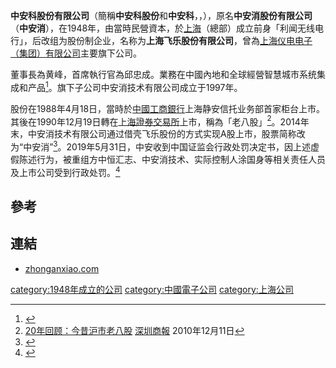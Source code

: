 '''中安科股份有限公司'''（簡稱'''中安科股份'''和'''中安科'''，{{lang-en|China Security & Fire Co.,Ltd.}}，{{sse|600654}}），原名'''中安消股份有限公司'''（'''中安消'''），在1948年，由當時民營資本，於[[上海|上海]]（總部）成立前身「利闻无线电行」，后改组为股份制企业，名称为'''上海飞乐股份有限公司'''，曾為[[上海仪电电子（集团）有限公司|上海仪电电子（集团）有限公司]]主要旗下公司。

董事長為黄峰，首席執行官為邱忠成。業務在中國內地和全球經營智慧城市系统集成和产品<ref>{{Cite web |url=http://www.zhonganxiao.com/Company%20Introduction/intro/ |title=中安消股份有限公司簡介 |access-date=2017-03-05 |archive-url=https://web.archive.org/web/20170305114442/http://www.zhonganxiao.com/Company%20Introduction/intro/ |archive-date=2017-03-05 |dead-url=yes }}</ref>。旗下子公司中安消技术有限公司成立于1997年。

股份在1988年4月18日，當時於[[中國工商銀行|中國工商銀行]]上海静安信托业务部首家柜台上市。其後在1990年12月19日轉在[[上海證券交易所|上海證券交易所]]上市，稱為「老八股」<ref>[http://finance.sina.com.cn/stock/t/20101211/09259091456.shtml 20年回顾：今昔沪市老八股] {{Wayback|url=http://finance.sina.com.cn/stock/t/20101211/09259091456.shtml |date=20190606110331 }}[[深圳商報|深圳商報]] 2010年12月11日</ref>。2014年末，中安消技术有限公司通过借壳飞乐股份的方式实现A股上市，股票简称改为“中安消”<ref>{{Cite web |url=http://www.zhonganxiao.com/2015/0114/596.html |title=喜报：中安消借壳飞乐股份，成功实现A股上市！ |access-date=2017-03-05 |archive-url=https://web.archive.org/web/20170305114337/http://www.zhonganxiao.com/2015/0114/596.html |archive-date=2017-03-05 |dead-url=yes }}</ref>。2019年5月31日，中安收到中国证监会行政处罚决定书，因上述虚假陈述行为，被重组方中恒汇志、中安消技术、实际控制人涂国身等相关责任人员及上市公司受到行政处罚。<ref>{{cite news |title=*ST中安借壳估值虚高 评估机构首次被追究连带赔偿责任-新华网 |url=http://www.xinhuanet.com/finance/2020-04/28/c_1125916137.htm |accessdate=2021-11-04 |work=新华网 |archive-date=2020-08-05 |archive-url=https://web.archive.org/web/20200805185628/http://www.xinhuanet.com/finance/2020-04/28/c_1125916137.htm |dead-url=no }}</ref>

==參考==
{{reflist}}

==連結==
*[http://www.zhonganxiao.com/ zhonganxiao.com] {{Wayback|url=http://www.zhonganxiao.com/ |date=20190122125003 }}

[[category:1948年成立的公司|category:1948年成立的公司]]
[[category:中國電子公司|category:中國電子公司]]
[[category:上海公司|category:上海公司]]